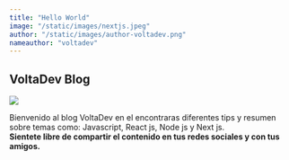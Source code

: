 ```yaml
---
title: "Hello World"
image: "/static/images/nextjs.jpeg"
author: "/static/images/author-voltadev.png"
nameauthor: "voltadev"
---
```


## VoltaDev Blog

<Image src="/vercel.svg" width={200} height={200} />

Bienvenido al blog VoltaDev en el encontraras diferentes tips y resumen sobre temas como: Javascript, React js, Node js y Next js.<br/>
**Sientete libre de compartir el contenido en tus redes sociales y con tus amigos.**
